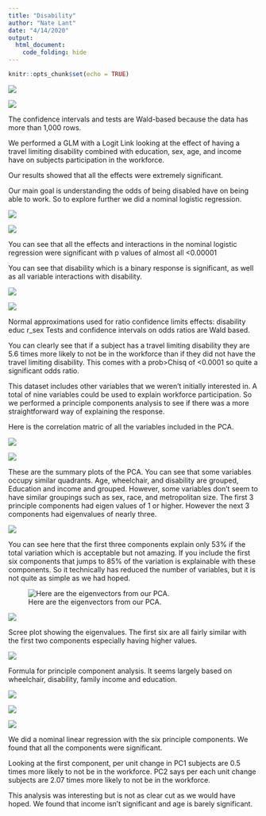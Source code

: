 ```yaml
---
title: "Disability"
author: "Nate Lant"
date: "4/14/2020"
output: 
  html_document:
    code_folding: hide
---
```


```r
knitr::opts_chunk$set(echo = TRUE)
```


![](images/effectsummary.PNG)

![](images/parameterestimates.PNG)

The confidence intervals and tests are Wald-based because the data 
has more than 1,000 rows.

We performed a GLM with a Logit Link looking at the effect of having 
a travel limiting disability combined with education, sex, age, and 
income have on subjects participation in the workforce.

Our results showed that all the effects were extremely significant. 

Our main goal is understanding the odds of being disabled have on 
being able to work. So to explore further we did a nominal logistic
regression. 

![](images/newnom.PNG)

![](images/parameterestimates3.PNG)

You can see that all the effects and interactions in the nominal 
logistic regression were significant with p values of almost all 
<0.00001



You can see that disability which is a binary response is significant, 
as well as all variable interactions with disability.

![](images/oddsratio.PNG)

![](images/excel.PNG)


Normal approximations used for ratio confidence limits effects: 
disability educ r_sex 
Tests and confidence intervals on odds ratios are Wald based.

You can clearly see that if a subject has a travel limiting disability 
they are 5.6 times more likely to not be in the workforce than if they 
did not have the travel limiting disability. This comes with a prob>Chisq
of <0.0001 so quite a significant odds ratio. 

This dataset includes other variables that we weren’t initially 
interested in. A total of nine variables could be used to explain 
workforce participation. So we performed a principle components analysis 
to see if there was a more straightforward way of explaining the response. 

Here is the correlation matric of all the variables included in the PCA. 

![](images/correlations.PNG)

![](images/summaryplots.PNG)

These are the summary plots of the PCA. You can see that some variables
occupy similar quadrants. Age, wheelchair, and disability are grouped,
Education and income and grouped. However, some variables don’t seem to 
have similar groupings such as sex, race, and metropolitan size. The first
3 principle components had eigen values of 1 or higher. However the next 
3 components had eigenvalues of nearly three. 

![](images/eigenvalues.PNG)

You can see here that the first three components explain only 53% if the
total variation which is acceptable but not amazing. If you include the
first six components that jumps to 85% of the variation is explainable with
these components. So it technically has reduced the number of variables,
but it is not quite as simple as we had hoped. 

![Here are the eigenvectors from our PCA.](images/eigenvectors.PNG)

![](images/screeplot.PNG)

Scree plot showing the eigenvalues. The first six are all fairly similar
with the first two components especially having higher values. 

![](images/blue.PNG)

Formula for principle component analysis. It seems largely based on
wheelchair, disability, family income and education. 

![](images/newnom.PNG)

![](images/parameterestimates3.PNG)

![](images/oddsratio.PNG)

We did a nominal linear regression with the six principle components. 
We found that all the components were significant. 

Looking at the first component, per unit change in PC1 subjects are 
0.5 times more likely to not be in the workforce. PC2 says per each 
unit change subjects are 2.07 times more likely to not be in the
workforce. 

This analysis was interesting but is not as clear cut as we would have
hoped. We found that income isn't significant and age is barely 
significant.



